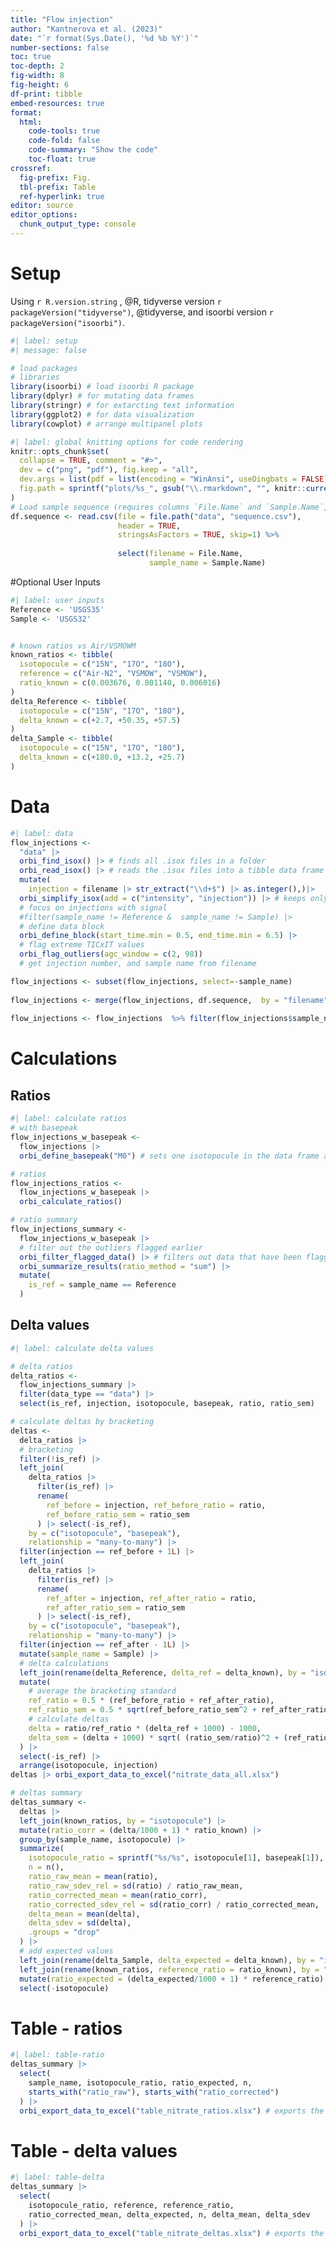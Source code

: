 ```yaml
---
title: "Flow injection"
author: "Kantnerova et al. (2023)"
date: "`r format(Sys.Date(), '%d %b %Y')`"
number-sections: false
toc: true
toc-depth: 2
fig-width: 8
fig-height: 6
df-print: tibble
embed-resources: true
format: 
  html: 
    code-tools: true
    code-fold: false
    code-summary: "Show the code"
    toc-float: true
crossref:
  fig-prefix: Fig.
  tbl-prefix: Table
  ref-hyperlink: true
editor: source
editor_options: 
  chunk_output_type: console
---
```


# Setup

Using `r R.version.string` , @R, tidyverse version `r packageVersion("tidyverse")`, @tidyverse, and isoorbi version `r packageVersion("isoorbi")`.

```r
#| label: setup
#| message: false

# load packages
# libraries
library(isoorbi) # load isoorbi R package
library(dplyr) # for mutating data frames
library(stringr) # for extarcting text information
library(ggplot2) # for data visualization
library(cowplot) # arrange multipanel plots
```

```r
#| label: global knitting options for code rendering
knitr::opts_chunk$set(
  collapse = TRUE, comment = "#>",
  dev = c("png", "pdf"), fig.keep = "all",
  dev.args = list(pdf = list(encoding = "WinAnsi", useDingbats = FALSE)),
  fig.path = sprintf("plots/%s_", gsub("\\.rmarkdown", "", knitr::current_input()))
)
# Load sample sequence (requires columns `File.Name` and `Sample.Name`, can also be written as `File Name` and `Sample Name` in .csv)
df.sequence <- read.csv(file = file.path("data", "sequence.csv"),
                        header = TRUE,
                        stringsAsFactors = TRUE, skip=1) %>%
                                    
                        select(filename = File.Name, 
                               sample_name = Sample.Name)

```

#Optional User Inputs


```r
#| label: user inputs
Reference <- 'USGS35'
Sample <- 'USGS32'


# known ratios vs Air/VSMOWM
known_ratios <- tibble(
  isotopocule = c("15N", "17O", "18O"),
  reference = c("Air-N2", "VSMOW", "VSMOW"),
  ratio_known = c(0.003676, 0.001140, 0.006016)
)
delta_Reference <- tibble(
  isotopocule = c("15N", "17O", "18O"),
  delta_known = c(+2.7, +50.35, +57.5)
)
delta_Sample <- tibble(
  isotopocule = c("15N", "17O", "18O"),
  delta_known = c(+180.0, +13.2, +25.7)
)

```

# Data

```r
#| label: data
flow_injections <- 
  "data" |>
  orbi_find_isox() |> # finds all .isox files in a folder
  orbi_read_isox() |> # reads the .isox files into a tibble data frame
  mutate(
    injection = filename |> str_extract("\\d+$") |> as.integer(),)|>
  orbi_simplify_isox(add = c("intensity", "injection")) |> # keeps only columns that are directly relevant for isotopocule ratio analysis
  # focus on injections with signal
  #filter(sample_name != Reference &  sample_name != Sample) |>
  # define data block
  orbi_define_block(start_time.min = 0.5, end_time.min = 6.5) |>
  # flag extreme TICxIT values
  orbi_flag_outliers(agc_window = c(2, 98)) 
  # get injection number, and sample name from filename 

flow_injections <- subset(flow_injections, select=-sample_name)
  
flow_injections <- merge(flow_injections, df.sequence,  by = "filename") %>% droplevels()
  
flow_injections <- flow_injections  %>% filter(flow_injections$sample_name == Reference |  flow_injections$sample_name == Sample)
```

# Calculations

## Ratios

```r
#| label: calculate ratios
# with basepeak
flow_injections_w_basepeak <- 
  flow_injections |>
  orbi_define_basepeak("M0") # sets one isotopocule in the data frame as the base peak (ratio denominator)

# ratios
flow_injections_ratios <- 
  flow_injections_w_basepeak |>
  orbi_calculate_ratios()

# ratio summary
flow_injections_summary <- 
  flow_injections_w_basepeak |>
  # filter out the outliers flagged earlier
  orbi_filter_flagged_data() |> # filters out data that have been flagged using the previous functions
  orbi_summarize_results(ratio_method = "sum") |>
  mutate(
    is_ref = sample_name == Reference
  )
```

## Delta values

```r
#| label: calculate delta values

# delta ratios
delta_ratios <-
  flow_injections_summary |>
  filter(data_type == "data") |>
  select(is_ref, injection, isotopocule, basepeak, ratio, ratio_sem)

# calculate deltas by bracketing
deltas <- 
  delta_ratios |>
  # bracketing
  filter(!is_ref) |>
  left_join(
    delta_ratios |> 
      filter(is_ref) |> 
      rename(
        ref_before = injection, ref_before_ratio = ratio, 
        ref_before_ratio_sem = ratio_sem
      ) |> select(-is_ref),
    by = c("isotopocule", "basepeak"),
    relationship = "many-to-many") |>
  filter(injection == ref_before + 1L) |>
  left_join(
    delta_ratios |> 
      filter(is_ref) |> 
      rename(
        ref_after = injection, ref_after_ratio = ratio, 
        ref_after_ratio_sem = ratio_sem
      ) |> select(-is_ref),
    by = c("isotopocule", "basepeak"),
    relationship = "many-to-many") |>
  filter(injection == ref_after - 1L) |>
  mutate(sample_name = Sample) |>
  # delta calculations
  left_join(rename(delta_Reference, delta_ref = delta_known), by = "isotopocule") |>
  mutate(
    # average the bracketing standard
    ref_ratio = 0.5 * (ref_before_ratio + ref_after_ratio),
    ref_ratio_sem = 0.5 * sqrt(ref_before_ratio_sem^2 + ref_after_ratio_sem^2),
    # calculate deltas
    delta = ratio/ref_ratio * (delta_ref + 1000) - 1000,
    delta_sem = (delta + 1000) * sqrt( (ratio_sem/ratio)^2 + (ref_ratio_sem/ref_ratio)^2)
  ) |>
  select(-is_ref) |>
  arrange(isotopocule, injection)
deltas |> orbi_export_data_to_excel("nitrate_data_all.xlsx")

# deltas summary
deltas_summary <- 
  deltas |>
  left_join(known_ratios, by = "isotopocule") |>
  mutate(ratio_corr = (delta/1000 + 1) * ratio_known) |>
  group_by(sample_name, isotopocule) |>
  summarize(
    isotopocule_ratio = sprintf("%s/%s", isotopocule[1], basepeak[1]),
    n = n(),
    ratio_raw_mean = mean(ratio),
    ratio_raw_sdev_rel = sd(ratio) / ratio_raw_mean,
    ratio_corrected_mean = mean(ratio_corr),
    ratio_corrected_sdev_rel = sd(ratio_corr) / ratio_corrected_mean,
    delta_mean = mean(delta),
    delta_sdev = sd(delta),
    .groups = "drop"
  ) |>
  # add expected values
  left_join(rename(delta_Sample, delta_expected = delta_known), by = "isotopocule") |>
  left_join(rename(known_ratios, reference_ratio = ratio_known), by = "isotopocule") |>
  mutate(ratio_expected = (delta_expected/1000 + 1) * reference_ratio) |>
  select(-isotopocule)
```

# Table - ratios

```r
#| label: table-ratio
deltas_summary |>
  select(
    sample_name, isotopocule_ratio, ratio_expected, n,
    starts_with("ratio_raw"), starts_with("ratio_corrected")
  ) |>
  orbi_export_data_to_excel("table_nitrate_ratios.xlsx") # exports the final dataset into an Excel file
```


# Table - delta values

```r
#| label: table-delta
deltas_summary |>
  select(
    isotopocule_ratio, reference, reference_ratio, 
    ratio_corrected_mean, delta_expected, n, delta_mean, delta_sdev
  ) |>
  orbi_export_data_to_excel("table_nitrate_deltas.xlsx") # exports the final dataset into an Excel file
```


